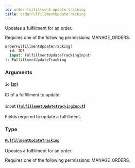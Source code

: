 ```yaml
---
id: order-fulfillment-update-tracking
title: orderFulfillmentUpdateTracking
---
```



Updates a fulfillment for an order. 

Requires one of the following permissions: MANAGE_ORDERS.

```graphql
orderFulfillmentUpdateTracking(
  id: ID!
  input: FulfillmentUpdateTrackingInput!
): FulfillmentUpdateTracking
```


### Arguments

#### `id` ([`ID`](../../../developer/api-reference/scalars/id))

ID of a fulfillment to update.


#### `input` ([`FulfillmentUpdateTrackingInput`](../../../developer/api-reference/inputs/fulfillment-update-tracking-input))

Fields required to update a fulfillment.


### Type

#### [`FulfillmentUpdateTracking`](../../../developer/api-reference/objects/fulfillment-update-tracking) 

Updates a fulfillment for an order. 

Requires one of the following permissions: MANAGE_ORDERS.




